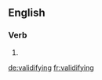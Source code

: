 ==English==

===Verb===
{{head|en|present participle}}

# {{present participle of|validify|lang=en}}

[[de:validifying]]
[[fr:validifying]]